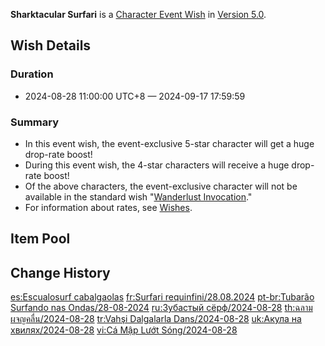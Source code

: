 {{Wish
|name              = Sharktacular Surfari 2024-08-28
|image             = Sharktacular Surfari 2024-08-28.png
|type              = Character Event
|duration          = event
|time_start        = 2024-08-28 11:00:00
|time_start_offset = GMT+8
|time_end          = 2024-09-17 17:59:59
|link              = https://genshin.hoyoverse.com/en/news/detail/125473
|preceding         = Ambrosial Essence/2024-08-06
|preceding2        = Discerner of Enigmas/2024-08-06
|succeeding        = Seeker of Flame-Wrought Secrets/2024-09-17
|succeeding2       = Reign of Serenity/2024-09-17
|alongside         = Leaves in the Wind/2024-08-28
|alongside2        = Epitome Invocation/2024-08-28
}}
'''Sharktacular Surfari''' is a [[Character Event Wish]] in [[Version 5.0]].

==Wish Details==
===Duration===
* 2024-08-28 11:00:00 UTC+8 &mdash; 2024-09-17 17:59:59

===Summary===
* In this event wish, the event-exclusive 5-star character {{Wish Item|Mualani}} will get a huge drop-rate boost!
* During this event wish, the 4-star characters {{Wish Item|Kachina;Xinyan;Bennett}} will receive a huge drop-rate boost!
* Of the above characters, the event-exclusive character will not be available in the standard wish "[[Wanderlust Invocation]]."
* For information about rates, see [[Wish]]es.

==Item Pool==
{{Wish Pool
|character_5_F = Mualani
|character_4_F = Kachina; Xinyan; Bennett
|character_5   = Dehya; Diluc; Jean; Keqing; Mona; Qiqi; Tighnari
|character_4   = Barbara; Beidou; Candace; Charlotte; Chevreuse; Chongyun; Collei; Diona; Dori; Faruzan; Fischl; Freminet; Gaming; Gorou; Kaveh; Kirara; Kujou Sara; Kuki Shinobu; Layla; Lynette; Mika; Ningguang; Noelle; Razor; Rosaria; Sayu; Sethos; Shikanoin Heizou; Sucrose; Thoma; Xiangling; Xingqiu; Yanfei; Yaoyao; Yun Jin
|weapon_4      = Dragon's Bane; Eye of Perception; Favonius Codex; Favonius Greatsword; Favonius Lance; Favonius Sword; Favonius Warbow; Lion's Roar; Rainslasher; Rust; Sacrificial Bow; Sacrificial Fragments; Sacrificial Greatsword; Sacrificial Sword; The Bell; The Flute; The Stringless; The Widsith
|weapon_3      = Black Tassel; Bloodtainted Greatsword; Cool Steel; Debate Club; Emerald Orb; Ferrous Shadow; Harbinger of Dawn; Magic Guide; Raven Bow; Sharpshooter's Oath; Skyrider Sword; Slingshot; Thrilling Tales of Dragon Slayers
}}

==Change History==
{{Change History|5.0}}

[[es:Escualosurf cabalgaolas]]
[[fr:Surfari requinfini/28.08.2024]]
[[pt-br:Tubarão Surfando nas Ondas/28-08-2024]]
[[ru:Зубастый сёрф/2024-08-28]]
[[th:ฉลามผจญคลื่น/2024-08-28]]
[[tr:Vahşi Dalgalarla Dans/2024-08-28]]
[[uk:Акула на хвилях/2024-08-28]]
[[vi:Cá Mập Lướt Sóng/2024-08-28]]